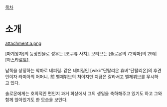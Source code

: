 [[목차]]

= 소개 =

attachment:a.png

[마계왕자]의 등장인물로 성우는 [코쿠류 사치]. 모티브는 [솔로몬의 72악마]의 29위 [아스타로트].

남쪽을 상징하는 악마로 네피림. 같은 네피림인 [wiki:"단탈리온 휴버"단탈리온]의 후견인이자 라미아의 어머니. 前 벨제뷔브의 처이지만 지금은 갈라서고 벨제뷔브를 무시하고 있다.

솔로몬에게는 호의적인 편인지 과거 회상에서 그의 생일을 축하해주고 있기도 하고 그와 함께 앉아있기도 한 모습을 보인다.
